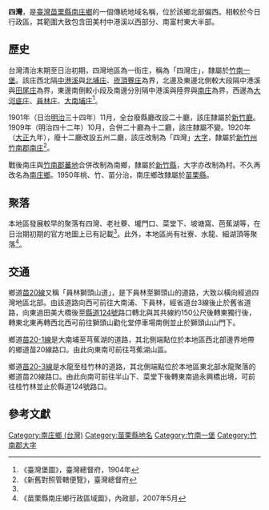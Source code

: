 {{noteTA　
|1 = zh-cn:庄; zh-hk:庄; zh-tw:庄;
}}
'''四灣'''，是[[臺灣|臺灣]][[苗栗縣|苗栗縣]][[南庄鄉_(臺灣)|南庄鄉]]的一個傳統地域名稱，位於該鄉北部偏西。相較於今日行政區，其範圍大致包含田美村中港溪以西部分、南富村東大半部。

==歷史==
台灣清治末期至日治初期，四灣地區為一街庄，稱為「四灣庄」，隸屬於[[竹南一堡|竹南一堡]]。該庄西北隔[[中港溪|中港溪]]與[[北埔_(苗栗縣)|北埔庄]]、[[崁頂藔庄|崁頂藔庄]]為界，北邊及東邊北側較大段隔中港溪與[[田尾_(苗栗縣)|田尾庄]]為界，東邊南側較小段及南邊分別隔中港溪與陸界與[[南庄_(苗栗縣大字)|南庄]]為界，西邊為[[大河底庄|大河底庄]]、[[員林_(苗栗縣)|員林庄]]、[[大南埔庄|大南埔庄]]<ref name="臺灣堡圖">《臺灣堡圖》，臺灣總督府，1904年</ref>。

1901年（日治[[明治|明治]]三十四年）11月，全台廢縣廳改設二十廳，該庄隸屬於[[新竹廳|新竹廳]]。1909年（明治四十二年）10月，合併二十廳為十二廳，該庄隸屬不變。1920年（[[大正|大正]]九年），廢十二廳改設五州二廳，該庄改制為「四灣」[[大字|大字]]，隸屬於[[新竹州|新竹州]][[竹南郡|竹南郡]][[南庄_(竹南郡)|南庄]]<ref>《新舊對照管轄便覽》，臺灣總督府</ref>。

戰後南庄與[[蕃地_(竹南郡)|竹南郡蕃地]]合併改制為南鄉，隸屬於[[新竹縣|新竹縣]]，大字亦改制為村。不久再改名為[[南庄鄉_(台灣)|南庄鄉]]。1950年桃、竹、苗分治，南庄鄉改隸屬於[[苗栗縣|苗栗縣]]。

==聚落==
本地區發展較早的聚落有四灣、老社藔、壠門口、菜堂下、坡塘窩、芭蕉湖等，在日治期初期的官方地圖上已有記載<ref name="臺灣堡圖"/>。此外，本地區尚有社寮、水龍、細湖頂等聚落<ref>《苗栗縣南庄鄉行政區域圖》，內政部，2007年5月</ref>。

==交通==
鄉道[[苗20線|苗20線]]又稱「員林獅頭山道」，是下員林至獅頭山的道路，大致以橫向經過四灣地區北部。由該道路向西可前往大南浦、下員林，經省道台3線後止於舊省道路，向東過田美大橋後至[[縣道124號|縣道124號]]路口轉北與其共線約150公尺後轉東獨行後，轉東北東再轉西北西可前往獅頭山勸化堂停車場南側並止於獅頭山山門下。

鄉道[[苗20-1線|苗20-1線]]是大南埔至芎蕉湖的道路，其北側端點位於本地區西北部邊界地帶的鄉道苗20線路口。由此向東南可前往芎蕉湖山區。

鄉道[[苗20-3線|苗20-3線]]是水龍至桂竹林的道路，其北側端點位於本地區東北部水龍聚落的鄉道苗20線路口。由此向南可前往半山下、菜堂下後轉東南過永興橋出境，可前往桂竹林並止於縣道124號路口。

==參考文獻==
{{reflist}}

{{竹南郡}}

[[Category:南庄鄉_(台灣)|Category:南庄鄉 (台灣)]]
[[Category:苗栗縣地名|Category:苗栗縣地名]]
[[Category:竹南一堡|Category:竹南一堡]]
[[Category:竹南郡大字|Category:竹南郡大字]]